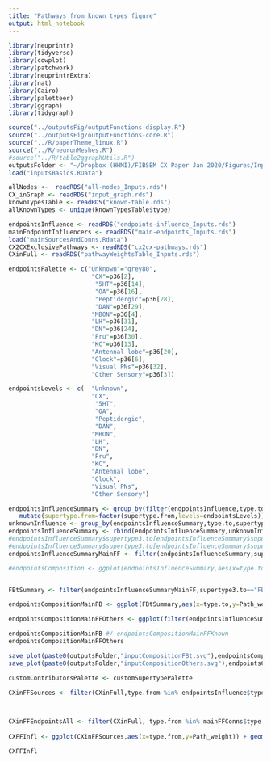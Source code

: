 ```yaml
---
title: "Pathways from known types figure"
output: html_notebook
---
```


```r
library(neuprintr)
library(tidyverse)
library(cowplot)
library(patchwork)
library(neuprintrExtra)
library(nat)
library(Cairo)
library(paletteer)
library(ggraph)
library(tidygraph)
```

```r
source("../outputsFig/outputFunctions-display.R")
source("../outputsFig/outputFunctions-core.R")
source("../R/paperTheme_linux.R")
source("../R/neuronMeshes.R")
#source("../R/table2ggraphUtils.R")
outputsFolder <- "~/Dropbox (HHMI)/FIBSEM CX Paper Jan 2020/Figures/Inputs/"
load("inputsBasics.RData")
```

```r
allNodes <-  readRDS("all-nodes_Inputs.rds")
CX_inGraph <- readRDS("input_graph.rds")
knownTypesTable <- readRDS("known-table.rds")
allKnownTypes <- unique(knownTypesTable$type) 
```


```r
endpointsInfluence <- readRDS("endpoints-influence_Inputs.rds")
mainEndpointInfluencers <- readRDS("main-endpoints_Inputs.rds")
load("mainSourcesAndConns.Rdata")
CX2CXExclusivePathways <- readRDS("cx2cx-pathways.rds")
CXinFull <- readRDS("pathwayWeightsTable_Inputs.rds")
```

```r
endpointsPalette <- c("Unknown"="grey80",
                       "CX"=p36[2],
                        "5HT"=p36[14],
                        "OA"=p36[16],
                        "Peptidergic"=p36[28],
                        "DAN"=p36[29],
                       "MBON"=p36[4],
                       "LH"=p36[31],
                       "DN"=p36[24],
                       "Fru"=p36[30],
                       "KC"=p36[13],
                       "Antennal lobe"=p36[20],
                       "Clock"=p36[6],
                       "Visual PNs"=p36[32],
                       "Other Sensory"=p36[3])

endpointsLevels <- c(  "Unknown",
                       "CX",
                        "5HT",
                        "OA",
                        "Peptidergic",
                        "DAN",
                       "MBON",
                       "LH",
                       "DN",
                       "Fru",
                       "KC",
                       "Antennal lobe",
                       "Clock",
                       "Visual PNs",
                       "Other Sensory")
```

```r
endpointsInfluenceSummary <- group_by(filter(endpointsInfluence,type.to %in% mainFFConns$mainContributee),type.to,supertype3.to,supertype.from) %>% summarize(Path_weight=sum(Path_weight)) %>% 
   mutate(supertype.from=factor(supertype.from,levels=endpointsLevels)) %>% ungroup()
unknownInfluence <- group_by(endpointsInfluenceSummary,type.to,supertype3.to) %>% summarize(supertype.from="Unknown",Path_weight=1-sum(Path_weight)) %>% ungroup()
endpointsInfluenceSummary <- rbind(endpointsInfluenceSummary,unknownInfluence)
#endpointsInfluenceSummary$supertype3.to[endpointsInfluenceSummary$supertype3.to %in% c("EB Columnar","ER","ExR","FB Tangential","FB Output","FB Columnar","PB Input","LNO","SA")] <- "CX"
#endpointsInfluenceSummary$supertype3.to[endpointsInfluenceSummary$supertype3.to %in% c("EB Columnar","ER","ExR","FB Tangential","FB Output","FB Columnar","PB Input","LNO","SA")] <- "CX"
endpointsInfluenceSummaryMainFF <- filter(endpointsInfluenceSummary,supertype.from != "CX" & type.to %in% mainFFConns$mainContributee)

#endpointsComposition <- ggplot(endpointsInfluenceSummary,aes(x=type.to,y=Path_weight)) + geom_col(aes(fill=supertype.from)) + scale_fill_manual(name="Source supertype",values=endpointsPalette)+ theme_paper()+ theme(strip.text.x=element_blank(),axis.text.x = element_text(angle=90,hjust = 1,vjust=0.5))+facet_grid(.~supertype3.to,scales = "free",space="free") + ylab("normalized pathway weight") + xlab("CX output type")


FBtSummary <- filter(endpointsInfluenceSummaryMainFF,supertype3.to=="FB Tangential") %>% mutate(layer.to=gsub("FB","",str_extract(type.to,"FB[1-9]")))

endpointsCompositionMainFB <- ggplot(FBtSummary,aes(x=type.to,y=Path_weight)) + geom_col(aes(fill=supertype.from)) + scale_fill_manual(name="Source supertype",values=endpointsPalette)+ theme_paper()+ theme(strip.text.x=element_blank(),axis.text.x = element_text(angle=90,hjust = 1,vjust=0.5))+facet_grid(.~layer.to,scales = "free",space="free") + ylab("pathway weight") + xlab("CX input type")

endpointsCompositionMainFFOthers <- ggplot(filter(endpointsInfluenceSummaryMainFF,supertype3.to != "FB Tangential"),aes(x=type.to,y=Path_weight)) + geom_col(aes(fill=supertype.from)) + scale_fill_manual(name="Source supertype",values=endpointsPalette)+ theme_paper()+ theme(strip.text.x=element_blank(),axis.text.x = element_text(angle=90,hjust = 1,vjust=0.5))+facet_grid(.~supertype3.to,scales = "free",space="free") + ylab("pathway weight") + xlab("CX input type")

endpointsCompositionMainFB #/ endpointsCompositionMainFFKnown
endpointsCompositionMainFFOthers
```

```r
save_plot(paste0(outputsFolder,"inputCompositionFBt.svg"),endpointsCompositionMainFB,base_width=10,base_height=3)
save_plot(paste0(outputsFolder,"inputCompositionOthers.svg"),endpointsCompositionMainFFOthers,base_width=7,base_height=3)
```

```r
customContributorsPalette <- customSupertypePalette
```


```r
CXinFFSources <- filter(CXinFull,type.from %in% endpointsInfluence$type.from & type.from %in% mainFFConns$type.from & fullCXwr>0.005 & type.from %in% knownTypesTable$type) %>% mutate(supertype.from=knownTypesTable$supertype[match(type.from,knownTypesTable$type)],
                                                                                                                                             customType.to=CXOutputNeurons$customSupertype[match(databaseType.to,CXOutputNeurons$databaseType)]) 


CXinFFEndpointsAll <- filter(CXinFull, type.from %in% mainFFConns$type.from & !type.from %in% mainEndpointInfluencers & fullCXwr>0.05) %>% mutate(supertype.from=knownTypesTable$supertype[match(type.from,knownTypesTable$type)],
                                                                                                                                              customType.to=CXOutputNeurons$customSupertype[match(databaseType.to,CXOutputNeurons$databaseType)])
CXFFInfl <- ggplot(CXinFFSources,aes(x=type.from,y=Path_weight)) + geom_col(aes(fill=supertype3.to))+ scale_fill_manual(name="Target supertype",values=c(supertype3Palette,"Other"="grey90"))+facet_grid(.~supertype.from,scale="free",space="free")+theme_paper() +  theme(axis.text.x = element_text(angle=90,hjust = 1,vjust=0.5),strip.text.x = element_text(angle=90)) + ylab("total pathway weight") + xlab("CX output type")

CXFFInfl 

```



